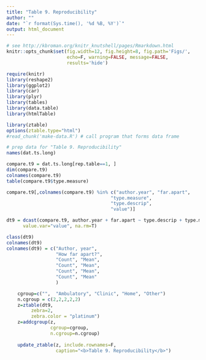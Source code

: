 ```yaml
---
title: "Table 9. Reproducibility"
author: ""
date: "`r format(Sys.time(), '%d %B, %Y')`"
output: html_document
---
```



```r
# see http://kbroman.org/knitr_knutshell/pages/Rmarkdown.html
knitr::opts_chunk$set(fig.width=12, fig.height=8, fig.path='Figs/',
                      echo=F, warning=FALSE, message=FALSE, 
                      results='hide')

require(knitr)
library(reshape2)
library(ggplot2)
library(car)
library(plyr)
library(tables)
library(data.table)
library(htmlTable)

library(ztable)
options(ztable.type="html")
#read_chunk('make-data.R') # call program that forms data frame
```


```r
# prep data for "Table 9. Reproducibility"
names(dat.ts.long)

compare.t9 = dat.ts.long[rep.table==1, ]
dim(compare.t9)
colnames(compare.t9)
table(compare.t9$type.measure)

compare.t9[,colnames(compare.t9) %in% c("author.year", "far.apart",
                                      "type.measure",
                                      "type.descrip",
                                      "value")]

dt9 = dcast(compare.t9, author.year + far.apart ~ type.descrip + type.measure, 
      value.var="value", na.rm=T)

class(dt9)
colnames(dt9)
colnames(dt9) = c("Author, year", 
                  "How far apart?",
                  "Count", "Mean",
                  "Count", "Mean",
                  "Count", "Mean",
                  "Count", "Mean"
                  )
```

```r

    cgroup=c("",  "Ambulatory", "Clinic", "Home", "Other")
    n.cgroup = c(2,2,2,2,2)
    z=ztable(dt9,
         zebra=2,
         zebra.color = "platinum")
    z=addcgroup(z,
                cgroup=cgroup,
                n.cgroup=n.cgroup)
    
    update_ztable(z, include.rownames=F,
                  caption="<b>Table 9. Reproducibility</b>")
```
